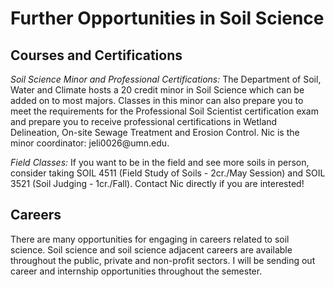 # Further Opportunities in Soil Science

## Courses and Certifications

*Soil Science Minor and Professional Certifications:* The Department of Soil, Water and Climate hosts a 20 credit minor in Soil Science which can be added on to most majors. Classes in this minor can also prepare you to meet the requirements for the Professional Soil Scientist certification exam and prepare you to receive professional certifications in Wetland Delineation, On-site Sewage Treatment and Erosion Control. Nic is the minor coordinator: jeli0026\@umn.edu.

*Field Classes:* If you want to be in the field and see more soils in person, consider taking SOIL 4511 (Field Study of Soils - 2cr./May Session) and SOIL 3521 (Soil Judging - 1cr./Fall). Contact Nic directly if you are interested!

## Careers
There are many opportunities for engaging in careers related to soil science. Soil science and soil science adjacent careers are available throughout the public, private and non-profit sectors. I will be sending out career and internship opportunities throughout the semester.
